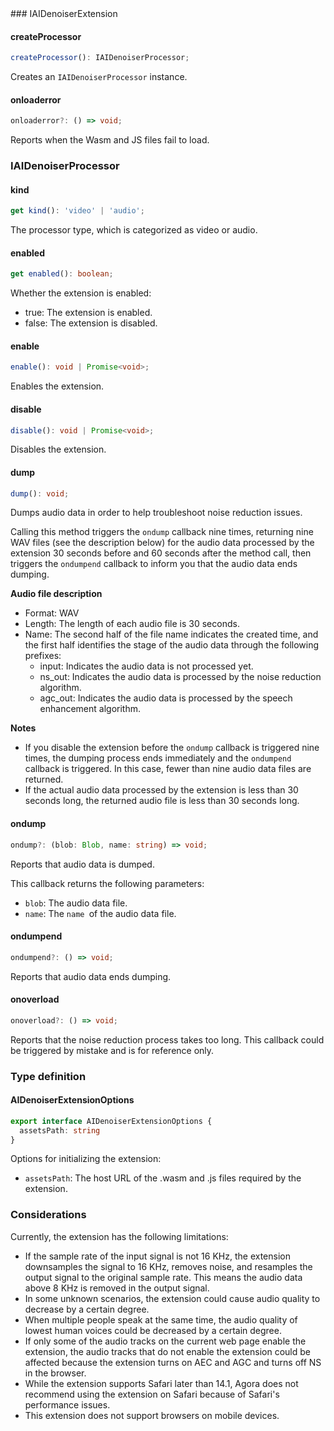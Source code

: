 <PlatformWrapper platform="web">
### IAIDenoiserExtension

#### createProcessor

```typescript
createProcessor(): IAIDenoiserProcessor;
```

Creates an `IAIDenoiserProcessor` instance.

#### onloaderror

```typescript
onloaderror?: () => void;
```

Reports when the Wasm and JS files fail to load.

### IAIDenoiserProcessor
#### kind

```typescript
get kind(): 'video' | 'audio';
```

The processor type, which is categorized as video or audio.

#### enabled

```typescript
get enabled(): boolean;
```

Whether the extension is enabled:
- true: The extension is enabled.
- false: The extension is disabled.

#### enable

```typescript
enable(): void | Promise<void>;
```

Enables the <Vg k="RTEE_NS" /> extension.

#### disable

```typescript
disable(): void | Promise<void>;
```

Disables the <Vg k="RTEE_NS" /> extension.

#### dump

```typescript
dump(): void;
```

Dumps audio data in order to help troubleshoot noise reduction issues.

Calling this method triggers the `ondump` callback nine times, returning nine WAV files (see the description below) for the audio data processed by the extension 30 seconds before and 60 seconds after the method call, then triggers the `ondumpend` callback to inform you that the audio data ends dumping.

**Audio file description**

- Format: WAV
- Length: The length of each audio file is 30 seconds.
- Name: The second half of the file name indicates the created time, and the first half identifies the stage of the audio data through the following prefixes:
   - input: Indicates the audio data is not processed yet.
   - ns_out: Indicates the audio data is processed by the noise reduction algorithm.
   - agc_out: Indicates the audio data is processed by the speech enhancement algorithm.

**Notes**

- If you disable the <Vg k="RTEE_NS" /> extension before the `ondump` callback is triggered nine times, the dumping process ends immediately and the `ondumpend `callback is triggered. In this case, fewer than nine audio data files are returned.
- If the actual audio data processed by the extension is less than 30 seconds long, the returned audio file is less than 30 seconds long.

#### ondump

```typescript
ondump?: (blob: Blob, name: string) => void;
```

Reports that audio data is dumped.

This callback returns the following parameters:

- `blob`: The audio data file.
- `name`: The `name `of the audio data file.

#### ondumpend

```typescript
ondumpend?: () => void;
```

Reports that audio data ends dumping.

#### onoverload

```typescript
onoverload?: () => void;
```

Reports that the noise reduction process takes too long.  This callback could be triggered by mistake and is for reference only.

### Type definition

#### AIDenoiserExtensionOptions

```typescript
export interface AIDenoiserExtensionOptions {
  assetsPath: string
}
```

Options for initializing the <Vg k="RTEE_NS" /> extension:
- `assetsPath`: The host URL of the .wasm and .js files required by the <Vg k="RTEE_NS" /> extension.


### Considerations

Currently, the <Vg k="RTEE_NS" /> extension has the following limitations:

- If the sample rate of the input signal is not 16 KHz, the extension downsamples the signal to 16 KHz, removes noise, and resamples the output signal to the original sample rate. This means the audio data above 8 KHz is removed in the output signal.
- In some unknown scenarios, the extension could cause audio quality to decrease by a certain degree.
- When multiple people speak at the same time, the audio quality of lowest human voices could be decreased by a certain degree.
- If only some of the audio tracks on the current web page enable the extension, the audio tracks that do not enable the extension could be affected because the extension turns on AEC and AGC and turns off NS in the browser.
- While the extension supports Safari later than 14.1, Agora does not recommend using the extension on Safari because of Safari's performance issues.
- This extension does not support browsers on mobile devices.

</PlatformWrapper>
